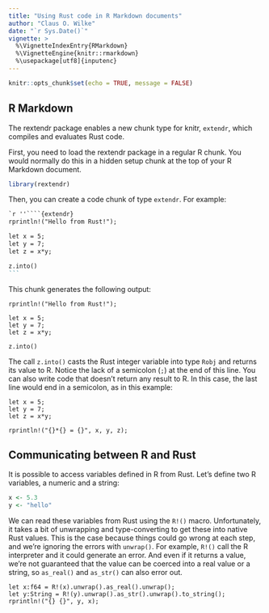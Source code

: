 ```yaml
---
title: "Using Rust code in R Markdown documents"
author: "Claus O. Wilke"
date: "`r Sys.Date()`"
vignette: >
  %\VignetteIndexEntry{RMarkdown}
  %\VignetteEngine{knitr::rmarkdown}
  %\usepackage[utf8]{inputenc}
---
```


```r
knitr::opts_chunk$set(echo = TRUE, message = FALSE)
```

## R Markdown

The rextendr package enables a new chunk type for knitr, `extendr`, which compiles and evaluates Rust code.

First, you need to load the rextendr package in a regular R chunk. You would normally do this in a hidden setup chunk at the top of your R Markdown document.
```r
library(rextendr)
```


Then, you can create a code chunk of type `extendr`. For example:
````markdown
`r ''````{extendr}
rprintln!("Hello from Rust!");

let x = 5;
let y = 7;
let z = x*y;

z.into()
```
````
This chunk generates the following output:
```extendr
rprintln!("Hello from Rust!");

let x = 5;
let y = 7;
let z = x*y;

z.into()
```

The call `z.into()` casts the Rust integer variable into type `Robj` and returns its value to R. Notice the lack of a semicolon (`;`) at the end of this line. You can also write code that doesn't return any result to R. In this case, the last line would end in a semicolon, as in this example:
```extendr
let x = 5;
let y = 7;
let z = x*y;

rprintln!("{}*{} = {}", x, y, z);
```

## Communicating between R and Rust

It is possible to access variables defined in R from Rust. Let's define two R variables, a numeric and a string:

```r
x <- 5.3
y <- "hello"
```

We can read these variables from Rust using the `R!()` macro. Unfortunately, it takes a bit of unwrapping and type-converting to get these into native Rust values. This is the case because things could go wrong at each step, and we're ignoring the errors with `unwrap()`. For example, `R!()` call the R interpreter and it could generate an error. And even if it returns a value, we're not guaranteed that the value can be coerced into a real value or a string, so `as_real()` and `as_str()` can also error out.

```extendr
let x:f64 = R!(x).unwrap().as_real().unwrap();
let y:String = R!(y).unwrap().as_str().unwrap().to_string();
rprintln!("{} {}", y, x);
```
